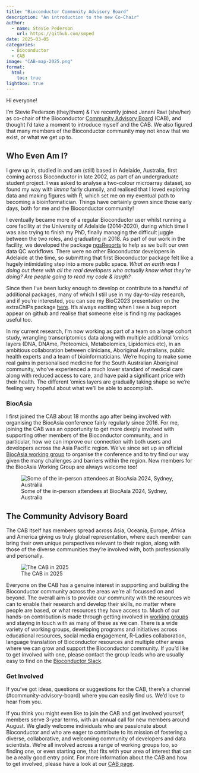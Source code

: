 ```yaml
---
title: "Bioconductor Community Advisory Board"
description: "An introduction to the new Co-Chair"
author:
  - name: Stevie Pederson
    url: https://github.com/smped
date: 2025-03-05
categories:
  - Bioconductor
  - CAB
image: "CAB-map-2025.png"
format:
  html:
    toc: true
lightbox: true
---
```



Hi everyone!

I’m Stevie Pederson (they/them) & I’ve recently joined Janani Ravi (she/her) as co-chair of the Bioconductor [Community Advisory Board](https://bioconductor.org/about/community-advisory-board/) (CAB), and thought I’d take a moment to introduce myself and the CAB. 
We also figured that many members of the Bioconductor community may not know that we exist, or what we get up to.

## Who Even Am I?

I grew up in, studied in and am (still) based in Adelaide, Australia, first coming across Bioconductor in late 2002, as part of an undergraduate student project.
I was asked to analyse a two-colour microarray dataset, so found my way with *limma* fairly clumsily, and realised that I loved exploring data and making figures with R, which set me on my eventual path to becoming a bioinformatician. 
Things have certainly grown since those early days, both for me and the Bioconductor community!

I eventually became more of a regular Bioconductor user whilst running a core facility at the University of Adelaide (2014-2020), during which time I was also trying to finish my PhD, finally managing the difficult juggle between the two roles, and graduating in 2018. 
As part of our work in the facility, we developed the package [ngsReports](https://bioconductor.org/packages/release/bioc/html/ngsReports.html) to help as we built our own data QC workflows.
There were no other Bioconductor developers in Adelaide at the time, so submitting that first Bioconductor package felt like a hugely intimidating step into a more public space. 
*What on earth was I doing out there with all the real developers who actually know what they’re doing?*
*Are people going to read my code & laugh?*

Since then I’ve been lucky enough to develop or contribute to a handful of additional packages, many of which I still use in my day-to-day research, and if you're interested, you can see my BioC2023 presentation on the extraChIPs package [here](https://youtu.be/6aRtBTd4NyQ?feature=shared).
It’s always exciting when I see a bug report appear on github and realise that someone else is finding my packages useful too.

In my current research, I'm now working as part of a team on a large cohort study, wrangling transcriptomics data along with multiple additional 'omics layers (DNA, DNAme, Proteomics, Metabolomics, Lipidomics etc), in an ambitious collaboration between clinicians, Aboriginal Australians, public health experts and a team of bioinformaticians.
We're hoping to make some real gains in personalised medicine for the South Australian Aboriginal community, who've experienced a much lower standard of medical care along with reduced access to care, and have paid a significant price with their health.
The different 'omics layers are gradually taking shape so we're feeling very hopeful about what we'll be able to accomplish.

### BiocAsia

I first joined the CAB about 18 months ago after being involved with organising the BiocAsia conference fairly regularly since 2016.
For me, joining the CAB was an opportunity to get more deeply involved with supporting other members of the Bioconductor community, and in particular, how we can improve our connection with both users and developers across the Asia Pacific region. 
We’ve since set up an official [BiocAsia working group](https://workinggroups.bioconductor.org/currently-active-working-groups-committees.html#biocasia) to organise the conference and to try find our way given the many challenges and barriers within the region. 
New members for the BiocAsia Working Group are always welcome too!

![Some of the in-person attendees at BiocAsia 2024, Sydney, Australia](biocasia_2024.jpg)


## The Community Advisory Board

The CAB itself has members spread across Asia, Oceania, Europe, Africa and America giving us truly global representation, where each member can bring their own unique perspectives relevant to their region, along with those of the diverse communities they’re involved with, both professionally and personally. 


![The CAB in 2025](CAB-map-2025.png)

Everyone on the CAB has a genuine interest in supporting and building the Bioconductor community across the areas we’re all focussed on and beyond. 
The overall aim is to provide our community with the resources we can to enable their research and develop their skills, no matter where people are based, or what resources they have access to.
Much of our hands-on contribution is made through getting involved in [working groups](https://workinggroups.bioconductor.org) and staying in touch with as many of these as we can. 
There is a wide variety of working groups, developing programs and initiatives across educational resources, social media engagement, R-Ladies collaboration, language translation of Bioconductor resources and multiple other areas where we can grow and support the Bioconductor community. 
If you’d like to get involved with one, please contact the group leads who are usually easy to find on the [Bioconductor Slack](https://slack.bioconductor.org). 



### Get Involved

If you’ve got ideas, questions or suggestions for the CAB, there’s a channel (#community-advisory-board) where you can easily find us. 
We’d love to hear from you.

If you think you might even like to join the CAB and get involved yourself, members serve 3-year terms, with an annual call for new members around August. 
We gladly welcome individuals who are passionate about Bioconductor and who are eager to contribute to its mission of fostering a diverse, collaborative, and welcoming community of developers and data scientists. 
We're all involved across a range of working groups too, so finding one, or even starting one, that fits with your area of interest that can be a really good entry point.
For more information about the CAB and how to get involved, please have a look at our [CAB page](https://bioconductor.org/about/community-advisory-board/).


